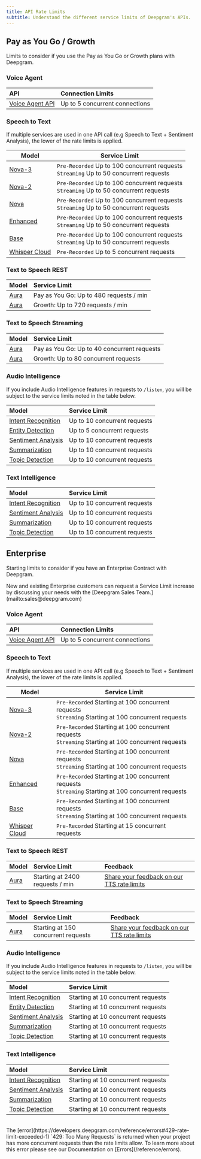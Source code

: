 ```yaml
---
title: API Rate Limits
subtitle: Understand the different service limits of Deepgram's APIs.
---
```


## Pay as You Go / Growth

Limits to consider if you use the Pay as You Go or Growth plans with Deepgram.

### Voice Agent

| API                                               | Connection Limits              |
| :------------------------------------------------ | :----------------------------- |
| [Voice Agent API](/reference/build-a-voice-agent) | Up to 5 concurrent connections |

### Speech to Text

If multiple services are used in one API call (e.g Speech to Text + Sentiment Analysis), the lower of the rate limits is applied.

| Model | Service Limit |
|--------|---------------|
| [Nova-3](/docs/models-languages-overview#nova-3) | `Pre-Recorded` Up to 100 concurrent requests<br />`Streaming` Up to 50 concurrent requests |
| [Nova-2](/docs/models-languages-overview#nova-2) | `Pre-Recorded` Up to 100 concurrent requests<br />`Streaming` Up to 50 concurrent requests |
| [Nova](/docs/models-languages-overview#nova) | `Pre-Recorded` Up to 100 concurrent requests<br />`Streaming` Up to 50 concurrent requests |
| [Enhanced](/docs/models-languages-overview#enhanced) | `Pre-Recorded` Up to 100 concurrent requests<br />`Streaming` Up to 50 concurrent requests |
| [Base](/docs/models-languages-overview#base) | `Pre-Recorded` Up to 100 concurrent requests<br />`Streaming` Up to 50 concurrent requests |
| [Whisper Cloud](/docs/models-languages-overview#deepgram-whisper-cloud) | `Pre-Recorded` Up to 5 concurrent requests |


### Text to Speech REST

| Model                                                             | Service Limit                           |
| :---------------------------------------------------------------- | :-------------------------------------- |
| [Aura](https://developers.deepgram.com/docs/tts-feature-overview) | Pay as You Go: Up to 480 requests / min |
| [Aura](https://developers.deepgram.com/docs/tts-feature-overview) | Growth:  Up to 720 requests / min       |

### Text to Speech Streaming

| Model                                                             | Service Limit                               |
| :---------------------------------------------------------------- | :------------------------------------------ |
| [Aura](https://developers.deepgram.com/docs/tts-feature-overview) | Pay as You Go: Up to 40 concurrent requests |
| [Aura](https://developers.deepgram.com/docs/tts-feature-overview) | Growth:  Up to 80 concurrent requests       |

### Audio Intelligence

If you include Audio Intelligence features in requests to `/listen`, you will be subject to the service limits noted in the table below.

| Model                                          | Service Limit                |
| :--------------------------------------------- | :--------------------------- |
| [Intent Recognition](/docs/intent-recognition) | Up to 10 concurrent requests |
| [Entity Detection](/docs/detect-entities)      | Up to 5 concurrent requests  |
| [Sentiment Analysis](/docs/sentiment-analysis) | Up to 10 concurrent requests |
| [Summarization](/docs/summarization)           | Up to 10 concurrent requests |
| [Topic Detection](/docs/topic-detection)        | Up to 10 concurrent requests |

### Text Intelligence

| Model                                                  | Service Limit                |
| :----------------------------------------------------- | :--------------------------- |
| [Intent Recognition](/docs/text-intention-recognition) | Up to 10 concurrent requests |
| [Sentiment Analysis](/docs/text-sentiment-analysis)    | Up to 10 concurrent requests |
| [Summarization](/docs/text-summarization)              | Up to 10 concurrent requests |
| [Topic Detection](/docs/text-topic-detection)          | Up to 10 concurrent requests |

## Enterprise

Starting limits to consider if you have an Enterprise Contract with Deepgram.

<Info>
New and existing Enterprise customers can request a Service Limit increase by discussing your needs with the [Deepgram Sales Team.](mailto:sales@deepgram.com)
</Info>

### Voice Agent

| API                                               | Connection Limits              |
| :------------------------------------------------ | :----------------------------- |
| [Voice Agent API](/reference/build-a-voice-agent) | Up to 5 concurrent connections |

### Speech to Text

If multiple services are used in one API call (e.g Speech to Text + Sentiment Analysis), the lower of the rate limits is applied.

| Model | Service Limit |
|--------|---------------|
| [Nova-3](/docs/models-languages-overview#nova-3) | `Pre-Recorded` Starting at 100 concurrent requests<br />`Streaming` Starting at 100 concurrent requests |
| [Nova-2](/docs/models-languages-overview#nova-2) | `Pre-Recorded` Starting at 100 concurrent requests<br />`Streaming` Starting at 100 concurrent requests |
| [Nova](/docs/models-languages-overview#nova) | `Pre-Recorded` Starting at 100 concurrent requests<br />`Streaming` Starting at 100 concurrent requests |
| [Enhanced](/docs/models-languages-overview#enhanced) | `Pre-Recorded` Starting at 100 concurrent requests<br />`Streaming` Starting at 100 concurrent requests |
| [Base](/docs/models-languages-overview#base) | `Pre-Recorded` Starting at 100 concurrent requests<br />`Streaming` Starting at 100 concurrent requests |
| [Whisper Cloud](/docs/models-languages-overview#deepgram-whisper-cloud) | `Pre-Recorded` Starting at 15 concurrent requests |


### Text to Speech REST

| Model                                                             | Service Limit                   | Feedback                                                                                   |
| :---------------------------------------------------------------- | :------------------------------ | :----------------------------------------------------------------------------------------- |
| [Aura](https://developers.deepgram.com/docs/tts-feature-overview) | Starting at 2400 requests / min | [Share your feedback on our TTS rate limits](https://deepgram.typeform.com/tts-rate-limit) |

### Text to Speech Streaming

| Model                                                                       | Service Limit                       | Feedback                                                                                   |
| :-------------------------------------------------------------------------- | :---------------------------------- | :----------------------------------------------------------------------------------------- |
| [Aura](https://developers.deepgram.com/docs/tts-streaming-feature-overview) | Starting at 150 concurrent requests | [Share your feedback on our TTS rate limits](https://deepgram.typeform.com/tts-rate-limit) |

### Audio Intelligence

If you include Audio Intelligence features in requests to `/listen`, you will be subject to the service limits noted in the table below.

| Model                                          | Service Limit                      |
| :--------------------------------------------- | :--------------------------------- |
| [Intent Recognition](/docs/intent-recognition) | Starting at 10 concurrent requests |
| [Entity Detection](/docs/detect-entities)      | Starting at 10 concurrent requests |
| [Sentiment Analysis](/docs/sentiment-analysis) | Starting at 10 concurrent requests |
| [Summarization](/docs/summarization)           | Starting at 10 concurrent requests |
| [Topic Detection](/docs/topic-detection)        | Starting at 10 concurrent requests |

### Text Intelligence

| Model                                                  | Service Limit                      |
| :----------------------------------------------------- | :--------------------------------- |
| [Intent Recognition](/docs/text-intention-recognition) | Starting at 10 concurrent requests |
| [Sentiment Analysis](/docs/text-sentiment-analysis)    | Starting at 10 concurrent requests |
| [Summarization](/docs/text-summarization)              | Starting at 10 concurrent requests |
| [Topic Detection](/docs/text-topic-detection)          | Starting at 10 concurrent requests |

<br />

<Warning>
The [error](https://developers.deepgram.com/reference/errors#429-rate-limit-exceeded-1) `429: Too Many Requests` is returned when your project has more concurrent requests than the rate limits allow. To learn more about this error please see our Documentation on [Errors](/reference/errors).
</Warning>
